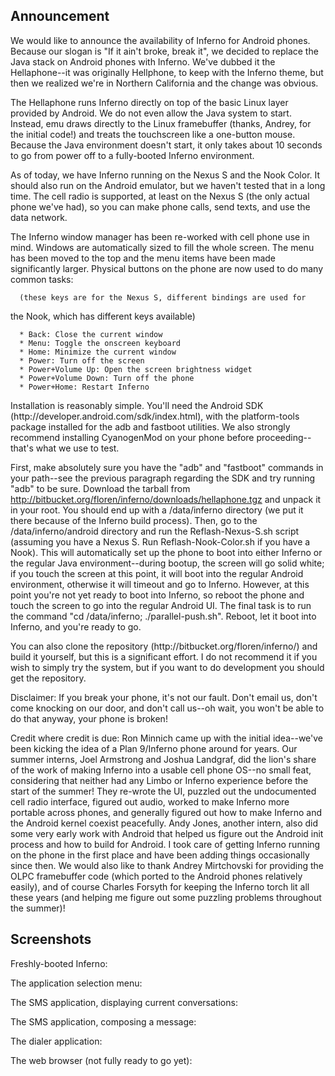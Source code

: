 ==Announcement==

We would like to announce the availability of Inferno for Android
phones. Because our slogan is "If it ain't broke, break it", we
decided to replace the Java stack on Android phones with
Inferno. We've dubbed it the Hellaphone--it was originally Hellphone,
to keep with the Inferno theme, but then we realized we're in Northern
California and the change was obvious.

The Hellaphone runs Inferno directly on top of the basic Linux layer
provided by Android. We do not even allow the Java system to
start. Instead, emu draws directly to the Linux framebuffer (thanks,
Andrey, for the initial code!) and treats the touchscreen like a
one-button mouse. Because the Java environment doesn't start, it only
takes about 10 seconds to go from power off to a fully-booted Inferno
environment.

As of today, we have Inferno running on the Nexus S and the Nook
Color. It should also run on the Android emulator, but we haven't
tested that in a long time. The cell radio is supported, at least on
the Nexus S (the only actual phone we've had), so you can make phone
calls, send texts, and use the data network.

The Inferno window manager has been re-worked with cell phone use in
mind. Windows are automatically sized to fill the whole screen. The
menu has been moved to the top and the menu items have been made
significantly larger. Physical buttons on the phone are now used to do
many common tasks:

   (these keys are for the Nexus S, different bindings are used for
the Nook, which has different keys available)
   * Back: Close the current window
   * Menu: Toggle the onscreen keyboard
   * Home: Minimize the current window
   * Power: Turn off the screen
   * Power+Volume Up: Open the screen brightness widget
   * Power+Volume Down: Turn off the phone
   * Power+Home: Restart Inferno

Installation is reasonably simple. You'll need the Android SDK
(http://developer.android.com/sdk/index.html), with the platform-tools
package installed for the adb and fastboot utilities. We also strongly
recommend installing CyanogenMod on your phone before
proceeding--that's what we use to test.

First, make absolutely sure you have the "adb" and "fastboot"
commands in your path--see the previous paragraph regarding the
SDK and try running "adb" to be sure. Download the tarball from
http://bitbucket.org/floren/inferno/downloads/hellaphone.tgz and
unpack it in your root. You should end up with a /data/inferno
directory (we put it there because of the Inferno build
process). Then, go to the /data/inferno/android directory and run
the Reflash-Nexus-S.sh script (assuming you have a Nexus S. Run
Reflash-Nook-Color.sh if you have a Nook). This will
automatically set up the phone to boot into either Inferno or the
regular Java environment--during bootup, the screen will go solid
white; if you touch the screen at this point, it will boot into
the regular Android environment, otherwise it will timeout and go
to Inferno. However, at this point you're not yet ready to boot
into Inferno, so reboot the phone and touch the screen to go into
the regular Android UI. The final task is to run the command "cd
/data/inferno; ./parallel-push.sh". Reboot, let it boot into
Inferno, and you're ready to go.

You can also clone the repository
(http://bitbucket.org/floren/inferno/) and build it yourself, but this
is a significant effort. I do not recommend it if you wish to simply
try the system, but if you want to do development you should get the
repository.

Disclaimer: If you break your phone, it's not our fault. Don't email
us, don't come knocking on our door, and don't call us--oh wait, you
won't be able to do that anyway, your phone is broken!

Credit where credit is due: Ron Minnich came up with the initial
idea--we've been kicking the idea of a Plan 9/Inferno phone around for
years. Our summer interns, Joel Armstrong and Joshua Landgraf, did the
lion's share of the work of making Inferno into a usable cell phone
OS--no small feat, considering that neither had any Limbo or Inferno
experience before the start of the summer! They re-wrote the UI,
puzzled out the undocumented cell radio interface, figured out audio,
worked to make Inferno more portable across phones, and generally
figured out how to make Inferno and the Android kernel coexist
peacefully. Andy Jones, another intern, also did some very early work
with Android that helped us figure out the Android init process and
how to build for Android. I took care of getting Inferno running on
the phone in the first place and have been adding things occasionally
since then. We would also like to thank Andrey Mirtchovski for
providing the OLPC framebuffer code (which ported to the Android
phones relatively easily), and of course Charles Forsyth for keeping
the Inferno torch lit all these years (and helping me figure out some
puzzling problems throughout the summer)!

==Screenshots==

Freshly-booted Inferno:

{{screenshots/justbooted.png|Freshly booted Inferno}}

The application selection menu:

{{screenshots/menu.png|Menu}}

The SMS application, displaying current conversations:

{{screenshots/sms-convs.png|SMS conversations}}

The SMS application, composing a message:

{{screenshots/sms-compose.png|SMS conversations}}

The dialer application:

{{screenshots/dialer.png|Dialer}}

The web browser (not fully ready to go yet):

{{screenshots/charon.png|Charon}}